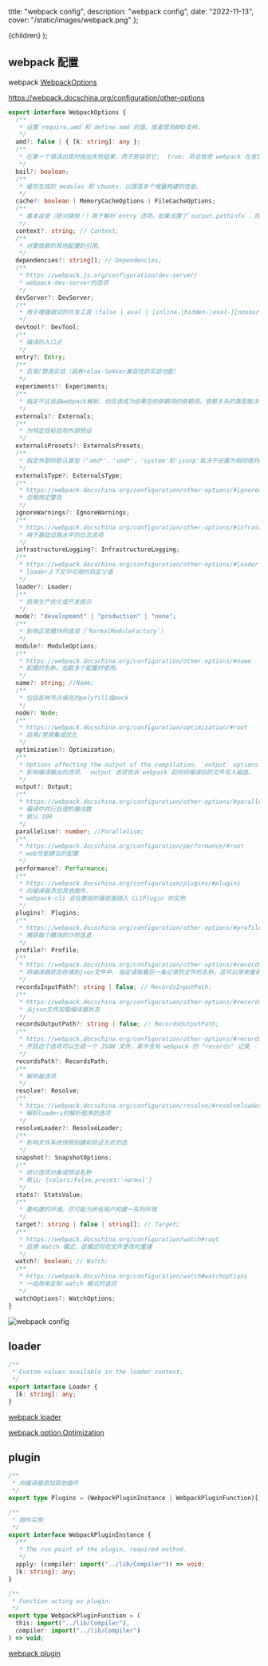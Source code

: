   title: "webpack config",
  description: "webpack config",
  date: "2022-11-13",
  cover: "/static/images/webpack.png"
};

  <MDXContentCom meta={meta}>{children}</MDXContentCom>
);

## webpack 配置

webpack [WebpackOptions](https://sourcegraph.com/github.com/webpack/webpack@main/-/blob/declarations/WebpackOptions.d.ts)

https://webpack.docschina.org/configuration/other-options

```ts
export interface WebpackOptions {
  /**
   * 设置`require.amd`和`define.amd`的值。或者禁用AMD支持。
   */
  amd?: false | { [k: string]: any };
  /**
   * 在第一个错误出现时抛出失败结果，而不是容忍它;  true: 将会致使 webpack 在发现错误时尽快退出。
   */
  bail?: boolean;
  /**
   * 缓存生成的 modules 和 chunks，以提高多个增量构建的性能。
   */
  cache?: boolean | MemoryCacheOptions | FileCacheOptions;
  /**
   * 基本目录（绝对路径！）用于解析`entry`选项。如果设置了`output.pathinfo`，则包含的pathinfo将缩短到此目录。
   */
  context?: string; // Context;
  /**
   * 对要依赖的其他配置的引用。
   */
  dependencies?: string[]; // Dependencies;
  /**
   * https://webpack.js.org/configuration/dev-server/
   * webpack-dev-server的选项
   */
  devServer?: DevServer;
  /**
   * 用于增强调试的开发工具 (false | eval | [inline-|hidden-|eval-][nosources-][cheap-[module-]]source-map).
   */
  devtool?: DevTool;
  /**
   * 编译的入口点
   */
  entry?: Entry;
  /**
   * 启用/禁用实验（具有relax-SemVer兼容性的实验功能）
   */
  experiments?: Experiments;
  /**
   * 指定不应该由webpack解析，但应该成为结果包的依赖项的依赖项。依赖关系的类型取决于`output.libraryTarget`。
   */
  externals?: Externals;
  /**
   * 为特定目标启用外部预设
   */
  externalsPresets?: ExternalsPresets;
  /**
   * 指定外部的默认类型（'amd*'、'umd*'，'system'和'jsonp'取决于设置为相同值的output.libraryTarget）。
   */
  externalsType?: ExternalsType;
  /**
   * https://webpack.docschina.org/configuration/other-options/#ignorewarnings
   * 忽略特定警告
   */
  ignoreWarnings?: IgnoreWarnings;
  /**
   * https://webpack.docschina.org/configuration/other-options/#infrastructurelogging
   * 用于基础设施水平的日志选项
   */
  infrastructureLogging?: InfrastructureLogging;
  /**
   * https://webpack.docschina.org/configuration/other-options/#loader
   * loader上下文中可用的自定义值
   */
  loader?: Loader;
  /**
   * 启用生产优化或开发提示
   */
  mode?: "development" | "production" | "none";
  /**
   * 影响正常模块的选项（`NormalModuleFactory`）
   */
  module?: ModuleOptions;
  /**
   * https://webpack.docschina.org/configuration/other-options/#name
   * 配置的名称。加载多个配置时使用。
   */
  name?: string; //Name;
  /**
   * 包括各种节点填充的polyfill或mock
   */
  node?: Node;
  /**
   * https://webpack.docschina.org/configuration/optimization/#root
   * 启用/禁用集成优化
   */
  optimization?: Optimization;
  /**
   * Options affecting the output of the compilation. `output` options tell webpack how to write the compiled files to disk.
   * 影响编译输出的选项. `output`选项告诉`webpack`如何将编译后的文件写入磁盘。
   */
  output?: Output;
  /**
   * https://webpack.docschina.org/configuration/other-options/#parallelism
   * 编译中并行处理的模块数
   * 默认 100
   */
  parallelism?: number; //Parallelism;
  /**
   * https://webpack.docschina.org/configuration/performance/#root
   * web性能建议的配置
   */
  performance?: Performance;
  /**
   * https://webpack.docschina.org/configuration/plugins/#plugins
   * 向编译器添加其他插件.
   * webpack-cli 会在数组的最前面插入 CLIPlugin 的实例
   */
  plugins?: Plugins;
  /**
   * https://webpack.docschina.org/configuration/other-options/#profile
   * 捕获每个模块的计时信息
   */
  profile?: Profile;
  /**
   * https://webpack.docschina.org/configuration/other-options/#recordsinputpath
   * 将编译器状态存储到json文件中, 指定读取最后一条记录的文件的名称。这可以用来重命名一个记录文件
   */
  recordsInputPath?: string | false; // RecordsInputPath;
  /**
   * https://webpack.docschina.org/configuration/other-options/#recordsoutputpath
   * 从json文件加载编译器状态
   */
  recordsOutputPath?: string | false; // RecordsOutputPath;
  /**
   * https://webpack.docschina.org/configuration/other-options/#recordspath
   * 开启这个选项可以生成一个 JSON 文件，其中含有 webpack 的 "records" 记录 - 即「用于存储跨多次构建(across multiple builds)的模块标识符」的数据片段。可以使用此文件来跟踪在每次构建之间的模块变化。只要简单的设置一下路径,就可以生成这个 JSON 文件
   */
  recordsPath?: RecordsPath;
  /**
   * 解析器选项
   */
  resolve?: Resolve;
  /**
   * https://webpack.docschina.org/configuration/resolve/#resolveloader
   * 解析loaders时解析程序的选项
   */
  resolveLoader?: ResolveLoader;
  /**
   * 影响文件系统快照创建和验证方式的选
   */
  snapshot?: SnapshotOptions;
  /**
   * 统计选项对象或预设名称
   * 默认: {colors:false,preset:'normal'}
   */
  stats?: StatsValue;
  /**
   * 要构建的环境。尽可能为所有用户构建一系列环境
   */
  target?: string | false | string[]; // Target;
  /**
   * https://webpack.docschina.org/configuration/watch#root
   * 启用 Watch 模式，该模式将在文件更改时重建
   */
  watch?: boolean; // Watch;
  /**
   * https://webpack.docschina.org/configuration/watch#watchoptions
   * 一组用来定制 watch 模式的选项
   */
  watchOptions?: WatchOptions;
}
```

![webpack config](/static/images/webpack.config.png)

## loader

```ts
/**
 * Custom values available in the loader context.
 */
export interface Loader {
  [k: string]: any;
}
```

[webpack loader](/blog/webpack/loaders)

[webpack option.Optimization](/blog/webpack/options-Optimization)

## plugin

```ts
/**
 * 向编译器添加其他插件
 */
export type Plugins = (WebpackPluginInstance | WebpackPluginFunction)[];

/**
 * 插件实例
 */
export interface WebpackPluginInstance {
  /**
   * The run point of the plugin, required method.
   */
  apply: (compiler: import("../lib/Compiler")) => void;
  [k: string]: any;
}

/**
 * Function acting as plugin.
 */
export type WebpackPluginFunction = (
  this: import("../lib/Compiler"),
  compiler: import("../lib/Compiler")
) => void;
```

[webpack plugin](/blog/webpack/plugins)

